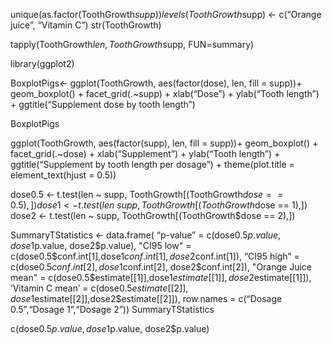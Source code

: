 unique(as.factor(ToothGrowth$supp))
levels(ToothGrowth$supp) <- c("Orange juice", "Vitamin C")
str(ToothGrowth)


tapply(ToothGrowth$len, ToothGrowth$supp, FUN=summary)

library(ggplot2)

BoxplotPigs<- ggplot(ToothGrowth, aes(factor(dose), len, fill = supp))+
  geom_boxplot() +
  facet_grid(.~supp) +
  xlab("Dose") +
  ylab("Tooth length") +
  ggtitle("Supplement dose by tooth length")

BoxplotPigs

ggplot(ToothGrowth, aes(factor(supp), len, fill = supp))+
  geom_boxplot() +
  facet_grid(.~dose) +
  xlab("Supplement") +
  ylab("Tooth length") +
  ggtitle("Supplement by tooth length per dosage") +
  theme(plot.title = element_text(hjust = 0.5))

dose0.5 <- t.test(len ~ supp, ToothGrowth[(ToothGrowth$dose == 0.5),])
dose1 <- t.test(len ~ supp, ToothGrowth[(ToothGrowth$dose == 1),])
dose2 <- t.test(len ~ supp, ToothGrowth[(ToothGrowth$dose == 2),])

SummaryTStatistics <- data.frame(
  "p-value" = c(dose0.5$p.value, dose1$p.value, dose2$p.value),
  "CI95 low" = c(dose0.5$conf.int[1],dose1$conf.int[1], dose2$conf.int[1]),
  "CI95 high" = c(dose0.5$conf.int[2],dose1$conf.int[2], dose2$conf.int[2]),
  "Orange Juice mean" = c(dose0.5$estimate[[1]],dose1$estimate[[1]],dose2$estimate[[1]]),
  'Vitamin C mean' = c(dose0.5$estimate[[2]],dose1$estimate[[2]],dose2$estimate[[2]]),
  row.names = c("Dosage 0.5","Dosage 1","Dosage 2"))
SummaryTStatistics


c(dose0.5$p.value, dose1$p.value, dose2$p.value)
